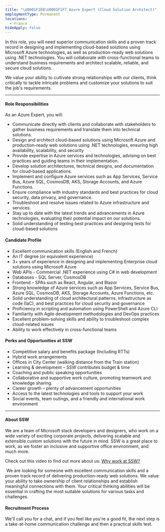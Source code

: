 ```yaml
---
title: "\U0001F1EB\U0001F1F7 Azure Expert (Cloud Solution Architect)"
employmentType: Permanent
locations:
  - France
hideApply: false
---
```


In this role, you will need superior communication skills and a proven track record in designing and implementing cloud-based solutions using Microsoft Azure technologies, as well as production-ready web solutions using .NET technologies. You will collaborate with cross-functional teams to understand business requirements and architect scalable, reliable, and secure cloud solutions.

We value your ability to cultivate strong relationships with our clients, think critically to tackle intricate problems and customize your solutions to suit the job's requirements.

***

#### Role Responsibilities

As an Azure Expert, you will:

* Communicate directly with clients and collaborate with stakeholders to gather business requirements and translate them into technical solutions.
* Design and architect cloud-based solutions using Microsoft Azure and production-ready web solutions using .NET technologies, ensuring high availability, scalability, and security
* Provide expertise in Azure services and technologies, advising on best practices and guiding teams in their implementation.
* Develop solution architectures, technical designs, and documentation for cloud-based applications.
* Implement and configure Azure services such as App Services, Service Bus, Azure SQL, CosmosDB, AKS, Storage Accounts, and Azure Functions.
* Ensure compliance with industry standards and best practices for cloud security, data privacy, and governance.
* Troubleshoot and resolve issues related to Azure infrastructure and services.
* Stay up to date with the latest trends and advancements in Azure technologies, evaluating their potential impact on our solutions.
* Solid understanding of testing best practices and designing tests for cloud-based solutions

#### Candidate Profile

* Excellent communication skills (English and French)
* An IT degree (or equivalent experience)
* 3+ years of experience in designing and implementing Enterprise cloud solutions using Microsoft Azure
* Web APIs - Commercial .NET experience using C# in web development
* Databases - SQL Server, CosmosDB
* Frontend – SPAs such as React, Angular, and Blazor
* Strong knowledge of Azure services such as App Services, Service Bus, Azure SQL, CosmosDB, AKS, Storage Accounts, Azure Functions, etc.
* Solid understanding of cloud architectural patterns, infrastructure as code (IaC), and best practices for cloud security and governance
* Proficiency in scripting and automation using PowerShell and Azure CLI
* Familiarity with Agile development methodologies and DevOps practices
* Excellent problem-solving skills and ability to troubleshoot complex cloud-related issues
* Ability to work effectively in cross-functional teams

#### Perks and Opportunities at SSW

* Competitive salary and benefits package (Including RTTs)
* Hybrid work arrangements
* Offices in City Center (walking distance from the Train station)
* Learning & development – SSW contributes budget & time
* Coaching and public speaking opportunities
* Collaborative and supportive work culture, promoting teamwork and knowledge sharing.
* Career growth – plenty of advancement opportunities
* Access to the latest technologies and tools to support your work
* Social events, team outings, and a friendly and international work environment

***

#### About SSW

We are a team of Microsoft stack developers and designers, who work on a wide variety of exciting corporate projects, delivering scalable and extensible custom solutions with the future in mind. SSW is a great place to work, as we foster an inclusive and supportive office environment, and much more. 

Check out this video to find out more about us: [Why work at SSW?](https://youtu.be/1ne75o4degg) 

 We are looking for someone with excellent communication skills and a proven track record of delivering production-ready web solutions. We value your ability to take ownership of client relationships and establish meaningful connections with them. Your critical thinking abilities will be essential in crafting the most suitable solutions for various tasks and challenges.

#### Recruitment Process 

We'll call you for a chat, and if you feel like you're a good fit, the next step is a take-at-home communication challenge and then a practical skills test. 
